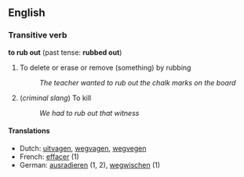 == English ==
=== Transitive verb ===
'''to rub out''' (past tense: '''rubbed out''')

# To delete or erase or remove (something) by rubbing
#: ''The teacher wanted to rub out the chalk marks on the board''
# (''criminal slang'') To kill
#: ''We had to rub out that witness''

====Translations====
*Dutch: [[uitvagen]], [[wegvagen]], [[wegvegen]]
*French: [[effacer]] (1)
*German: [[ausradieren]] (1, 2), [[wegwischen]] (1)